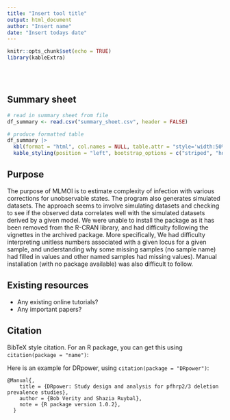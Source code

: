 ```yaml
---
title: "Insert tool title"
output: html_document
author: "Insert name"
date: "Insert todays date"
---
```


```r
knitr::opts_chunk$set(echo = TRUE)
library(kableExtra)
```

<br/>
<br/>

## Summary sheet

```r
# read in summary sheet from file
df_summary <- read.csv("summary_sheet.csv", header = FALSE)

# produce formatted table
df_summary |>
  kbl(format = "html", col.names = NULL, table.attr = "style='width:50%;'", escape = FALSE) |>
  kable_styling(position = "left", bootstrap_options = c("striped", "hover", "condensed"))
```

## Purpose

The purpose of MLMOI is to estimate complexity of infection with various
corrections for unobservable states. The program also generates simulated
datasets. The approach seems to involve simulating datasets and checking to see
if the observed data correlates well with the simulated datasets derived by a
given model. We were unable to install the package as it has been removed from
the R-CRAN library, and had difficulty following the vignettes in the archived
package. More specifically, We had difficulty interpreting unitless numbers
associated with a given locus for a given sample, and understanding why some
missing samples (no sample name) had filled in values and other named samples
had missing values). Manual installation (with no package available) was also
difficult to follow.

## Existing resources

- Any existing online tutorials?
- Any important papers?

## Citation

BibTeX style citation. For an R package, you can get this using `citation(package = "name")`:

Here is an example for DRpower, using `citation(package = "DRpower")`:

```
@Manual{,
    title = {DRpower: Study design and analysis for pfhrp2/3 deletion prevalence studies},
    author = {Bob Verity and Shazia Ruybal},
    note = {R package version 1.0.2},
  }
```
